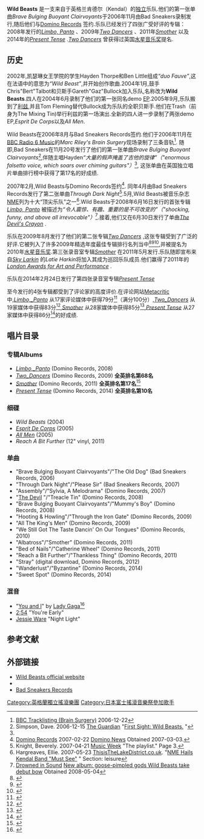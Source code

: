 {{copyedit|time=2014-05-02T17:15:09+00:00}}
{{Infobox musical artist
| name            = Wild Beasts
| image           = Wildbeasts.jpg
| caption         = Wild Beasts
| background      = group_or_band
| origin          = [[Kendal|Kendal]], England
| genre 	  = [[独立摇滚|独立摇滚]],<ref>{{cite web|last=Bevan|first=David|title=Wild Beasts – Smother|url=http://pitchfork.com/reviews/albums/15436-smother/|work=[[Pitchfork_Media|Pitchfork]]|accessdate=14 June 2011|archive-date=2021-07-28|archive-url=https://web.archive.org/web/20210728160258/https://pitchfork.com/reviews/albums/15436-smother/}}</ref> Indie pop,[[夢幻流行|夢幻流行]],[[實驗音樂|實驗音樂]],Experimental music,[[艺术摇滚|艺术摇滚]],Art punk,[[後龐克|後龐克]],Post-punk revival<ref>{{cite web |url=http://www.allmusic.com/artist/wild-beasts-p857148/biography |title=Wild Beasts – Biography |author=Fulton, Katherine |publisher=Allmusic |accessdate=12 June 2011 |archive-date=2011-03-08 |archive-url=https://web.archive.org/web/20110308150533/http://www.allmusic.com/artist/wild-beasts-p857148/biography }}</ref><ref>{{cite web |url=http://www.brooklynvegan.com/archives/2009/08/wild_beasts_-_n.html |title=Wild Beasts – new album, MP3, 2009 tour dates, 3 NYC shows |author=Pearis, Bill |date=12 August 2009 |work=Brooklynvegan.com |accessdate=12 June 2011 |archive-date=2015-09-23 |archive-url=https://web.archive.org/web/20150923194907/http://www.brooklynvegan.com/archives/2009/08/wild_beasts_-_n.html }}</ref>
| years_active    = 2002—至今
| label           = 多米诺唱片Domino Records
| associated_acts =
| website         = [http://www.wild-beasts.co.uk Wild Beasts.co.uk]
| current_members = Hayden Thorpe (主唱, 吉他, 贝斯, 键盘)<br />Ben Little (吉他, 键盘)<br />Tom Fleming (贝斯, 主唱, 吉他, 键盘)<br />Chris Talbot (鼓手, 主唱)
| past_members    =
}}
'''Wild Beasts''' 是一支来自于英格兰肯德尔（Kendal）的[[独立摇滚|独立]]乐队.他们的第一张单曲''Brave Bulging Buoyant Clairvoyants''于2006年11月由Bad Sneakers录制发行,随后他们与[http://en.wikipedia.org/wiki/Domino_Records Domino Records] {{Wayback|url=http://en.wikipedia.org/wiki/Domino_Records |date=20210619180646 }}签约.乐队已经发行了四张广受好评的专辑：2008年发行的''[http://en.wikipedia.org/wiki/Limbo,_Panto Limbo, Panto] {{Wayback|url=http://en.wikipedia.org/wiki/Limbo,_Panto |date=20210316142920 }}''、2009年''[http://en.wikipedia.org/wiki/Two_Dancers Two Dancers] {{Wayback|url=http://en.wikipedia.org/wiki/Two_Dancers |date=20201112035545 }}'' 、2011年''[http://en.wikipedia.org/wiki/Smother_(album) Smother] {{Wayback|url=http://en.wikipedia.org/wiki/Smother_(album) |date=20210316144520 }}''以及2014年的''[http://en.wikipedia.org/wiki/Present_Tense_(Wild_Beasts_album) Present Tense] {{Wayback|url=http://en.wikipedia.org/wiki/Present_Tense_(Wild_Beasts_album) |date=20210316154523 }}'' .''[http://en.wikipedia.org/wiki/Two_Dancers Two Dancers] {{Wayback|url=http://en.wikipedia.org/wiki/Two_Dancers |date=20201112035545 }}'' 曾获得过英国[[水星音樂獎|水星音乐奖]]提名.

==历史==
2002年,凯瑟琳女王学院的学生Hayden Thorpe和Ben Little组成''“duo Fauve”'',这在法语中的意思为''“Wild Beast”'',并开始创作歌曲.2004年1月,鼓手Chris"Bert"Talbot和贝斯手Gareth"Gaz"Bullock加入乐队,名称改为'''Wild Beasts'''.四人在2004年6月录制了他们的第一张同名demo [[EP|EP]].2005年9月,乐队搬到了[[利兹|利兹]],并且Tom Fleming替代Bullock成为乐队的全职贝斯手.他们在Trash（前身为The Mixing Tin)举行利兹的第一场演出.全新的四人进一步录制了两张demo EP,''Esprit De Corps''以及''All Men''.

Wild Beasts在2006年8月与Bad Sneakers Records签约.他们于2006年11月在[[BBC_6_Music|BBC Radio 6 Music]]的''Marc Riley's Brain Surgery''现场录制了三条音轨<ref>[http://www.bbc.co.uk/6music/shows/brain_surgery/tracklisting_20061222.shtml BBC Tracklisting (Brain Surgery)] {{WebCite|url=https://www.webcitation.org/67Q7ozHY2?url=http://www.bbc.co.uk/programmes/b00c72y1 |date=20120504235828 |dateformat=iso }} 2006-12-22</ref>. 随即,Bad Sneakers在11月20号发行了他们的第一张单曲''Brave Bulging Buoyant Clairvoyants''<ref name="Guardian">Simpson, Dave. 2006-12-15 [[The_Guardian|The Guardian]] "[http://music.guardian.co.uk/rock/story/0,,1972106,00.html First Sight: Wild Beasts.] {{Wayback|url=http://music.guardian.co.uk/rock/story/0,,1972106,00.html |date=20070322094914 }}"</ref>,伴随主唱Hayden''“大量的假声掩盖了吉他的旋律”（"enormous falsetto voice, which soars over chiming guitars"）''<ref name="Guardian"/>, 这张单曲在英国独立唱片单曲排行榜中获得了第17名的好成绩.

2007年2月,Wild Beasts与Domino Records签约<ref>[[Domino_Records|Domino Records]] 2007-02-22 [http://www.dominorecordco.com/site/index.php?page=news&newsID=603 Domino News] {{WebCite|url=https://www.webcitation.org/67Q7py9my?url=http://www.dominorecordco.com/uk/news/ |date=20120504235842 |dateformat=iso }} Obtained 2007-03-03.</ref>. 同年4月由Bad Sneakers Records发行了第二张单曲''Through Dark Night''<ref>Knight, Beverely. 2007-04-21 [[Music_Week|Music Week]] "The playlist." Page 3.</ref>.5月,Wild Beasts被音乐杂志[[NME|NME]]列为十大“顶尖乐队”之一<ref>Hargreaves, Ellie. 2007-05-23 [[Newsquest|ThisisTheLakeDistrict.co.uk]]. "[http://www.thewestmorlandgazette.co.uk/display.var.1419883.0.0.php NME Hails Kendal Band "Must See"] {{WebCite|url=https://www.webcitation.org/67Q7qpFVb?url=http://www.thewestmorlandgazette.co.uk/leisure/1419883.0/ |date=20120504235855 |dateformat=iso }}" Section: leisure</ref>.Wild Beasts于2008年6月16日发行的首张专辑''[http://en.wikipedia.org/wiki/Limbo,_Panto Limbo, Panto] {{Wayback|url=http://en.wikipedia.org/wiki/Limbo,_Panto |date=20210316142920 }}''被描述为''“令人震惊、有趣、重要的是不可改变的”（"shocking, funny, and above all irrevocable"）''<ref>[[Drowned_in_Sound|Drowned in Sound]] [http://drownedinsound.com/articles/3243146 New album: goose-pimpled gods Wild Beasts take debut bow] {{WebCite|url=https://www.webcitation.org/67Q7rcfBt?url=http://drownedinsound.com/news/3243146-new-album--goose-pimpled-gods-wild-beasts-take-debut-bow |date=20120504235907 |dateformat=iso }} Obtained 2008-05-04</ref>.接着,他们又在6月30日发行了单曲''[http://en.wikipedia.org/wiki/The_Devil%27s_Crayon The Devil's Crayon] {{Wayback|url=http://en.wikipedia.org/wiki/The_Devil%27s_Crayon |date=20171105015009 }}''.

乐队在2009年8月发行了他们的第二张专辑''[http://en.wikipedia.org/wiki/Two_Dancers Two Dancers] {{Wayback|url=http://en.wikipedia.org/wiki/Two_Dancers |date=20201112035545 }}'',这张专辑受到了广泛的好评.它被列入了许多2009年精选年度最佳专辑排行名列当中<ref>{{Cite web |url=http://www.bbc.co.uk/music/reviews/bjhj |title=Wild Beasts Two Dancers Review |access-date=2014-05-02 |archive-date=2021-03-16 |archive-url=https://web.archive.org/web/20210316150122/https://www.bbc.co.uk/music/reviews/bjhj/ }}</ref><ref>{{Cite web |url=http://www.popmatters.com/pm/review/109159-wild-beasts-two-dancers/ |title=Wild Beasts: Two Dancers |access-date=2014-05-02 |archive-date=2012-10-19 |archive-url=https://web.archive.org/web/20121019011329/http://www.popmatters.com/pm/review/109159-wild-beasts-two-dancers/ }}</ref><ref>{{cite news| url=http://entertainment.timesonline.co.uk/tol/arts_and_entertainment/music/cd_reviews/article6731988.ece | title=Wild Beasts: Two Dancers|location=London |work=The Times}}</ref>,并被提名为2010年[[水星音樂獎|水星音乐奖]].第三张录音室专辑''[http://en.wikipedia.org/wiki/Smother_(album) Smother] {{Wayback|url=http://en.wikipedia.org/wiki/Smother_(album) |date=20210316144520 }}''在2011年5月发行.乐队随即宣布来自''[http://en.wikipedia.org/wiki/Sky_Larkin Sky Larkin] {{Wayback|url=http://en.wikipedia.org/wiki/Sky_Larkin |date=20211121231336 }}''的''Latie Harkin''将加入其成为巡回乐队成员.他们赢得了2011年的''[http://en.wikipedia.org/wiki/London_Awards_for_Art_and_Performance London Awards for Art and Performance] {{Wayback|url=http://en.wikipedia.org/wiki/London_Awards_for_Art_and_Performance |date=20211121190255 }}''.

乐队在2014年2月24日发行了第四张录音室专辑''[http://en.wikipedia.org/wiki/Present_Tense_(Wild_Beasts_album) Present Tense] {{Wayback|url=http://en.wikipedia.org/wiki/Present_Tense_(Wild_Beasts_album) |date=20210316154523 }}''

至今发行的4张专辑都受到了评论家的高度评价.在评论网站[[Metacritic|Metacritic]]中,''[http://en.wikipedia.org/wiki/Limbo,_Panto Limbo,_Panto] {{Wayback|url=http://en.wikipedia.org/wiki/Limbo,_Panto |date=20210316142920 }}''从17家评论媒体中获得79分<ref>{{cite web |url=http://www.metacritic.com/music/limbo-panto/wild-beasts |title=Limbo, Panto Reviews - Metacritic |accessdate=2014-01-15 |archive-date=2017-11-06 |archive-url=https://web.archive.org/web/20171106235354/http://www.metacritic.com/music/limbo-panto/wild-beasts }}</ref>（满分100分）,''[http://en.wikipedia.org/wiki/Two_Dancers Two_Dancers] {{Wayback|url=http://en.wikipedia.org/wiki/Two_Dancers |date=20201112035545 }}''从19家媒体中获得83分<ref>{{cite web |url=http://www.metacritic.com/music/two-dancers/wild-beasts |title=Two Dancers Reviews - Metacritic |accessdate=2014-01-15 |archive-date=2021-04-23 |archive-url=https://web.archive.org/web/20210423051408/https://www.metacritic.com/music/two-dancers/wild-beasts }}</ref>,''[http://en.wikipedia.org/wiki/Smother_(album) Smother] {{Wayback|url=http://en.wikipedia.org/wiki/Smother_(album) |date=20210316144520 }}''从28家媒体中获得85分<ref>{{cite web |url=http://www.metacritic.com/music/smother/wild-beasts |title=Smother Reviews - Metacritic |accessdate=2014-01-15 |archive-date=2017-08-03 |archive-url=https://web.archive.org/web/20170803041304/http://www.metacritic.com/music/smother/wild-beasts }}</ref>,''[http://en.wikipedia.org/wiki/Present_Tense_(Wild_Beasts_album) Present Tense] {{Wayback|url=http://en.wikipedia.org/wiki/Present_Tense_(Wild_Beasts_album) |date=20210316154523 }}''从27家媒体中获得86分<ref>{{cite web |url=http://www.metacritic.com/music/present-tense/wild-beasts |title=Present Tense Reviews - Metacritic |accessdate=2014-03-24 |archive-date=2021-08-09 |archive-url=https://web.archive.org/web/20210809100856/https://www.metacritic.com/music/present-tense/wild-beasts }}</ref>的好成绩.

== 唱片目录 ==
=== 专辑Albums ===
*''[http://en.wikipedia.org/wiki/Limbo,_Panto Limbo,_Panto] {{Wayback|url=http://en.wikipedia.org/wiki/Limbo,_Panto |date=20210316142920 }}'' (Domino Records, 2008)
*''[http://en.wikipedia.org/wiki/Two_Dancers Two_Dancers] {{Wayback|url=http://en.wikipedia.org/wiki/Two_Dancers |date=20201112035545 }}'' (Domino Records, 2009) '''全英排名第68名'''
*''[http://en.wikipedia.org/wiki/Smother_(album) Smother] {{Wayback|url=http://en.wikipedia.org/wiki/Smother_(album) |date=20210316144520 }}'' (Domino Records, 2011) '''全英排名第17名'''<ref>{{Cite web |url=http://www.chartstats.com/release.php?release=50255 |title=Wild Beasts - Smother |accessdate=2012-07-23 |archive-date=2012-07-23 |archive-url=https://archive.is/20120723054759/http://www.chartstats.com/release.php?release=50255 |dead-url=no }}</ref>
*''[http://en.wikipedia.org/wiki/Present_Tense_(Wild_Beasts_album) Present Tense] {{Wayback|url=http://en.wikipedia.org/wiki/Present_Tense_(Wild_Beasts_album) |date=20210316154523 }}'' (Domino Records, 2014) '''全英排名第10名'''

=== 细碟 ===
*''Wild Beasts'' (2004)
*''[http://en.wikipedia.org/wiki/Esprit_De_Corps_(Wild_Beasts_EP) Esprit De Corps] {{Wayback|url=http://en.wikipedia.org/wiki/Esprit_De_Corps_(Wild_Beasts_EP) |date=20161113225416 }}'' (2005)
*''[http://en.wikipedia.org/wiki/All_Men All Men] {{Wayback|url=http://en.wikipedia.org/wiki/All_Men |date=20170119231712 }}'' (2005)
*''Reach A Bit Further'' (12" vinyl, 2011)

=== 单曲 ===
* "Brave Bulging Buoyant Clairvoyants"/"The Old Dog" (Bad Sneakers Records, 2006)
* "Through Dark Night"/"Please Sir" (Bad Sneakers Records, 2007)
* "Assembly"/"Sylvia, A Melodrama" (Domino Records, 2007)
* "[http://en.wikipedia.org/wiki/The_Devil%27s_Crayon The Devil] {{Wayback|url=http://en.wikipedia.org/wiki/The_Devil%27s_Crayon |date=20171105015009 }}"/"Treacle Tin" (Domino Records, 2008)
* "Brave Bulging Buoyant Clairvoyants"/"Mummy's Boy" (Domino Records, 2008)
* "Hooting & Howling"/"Through the Iron Gate" (Domino Records, 2009)
* "All The King's Men" (Domino Records, 2009)
* "We Still Got The Taste Dancin' On Our Tongues" (Domino Records, 2010)
* "Albatross"/"Smother" (Domino Records, 2011)
* "Bed of Nails"/"Catherine Wheel" (Domino Records, 2011)
* "Reach a Bit Further"/"Thankless Thing" (Domino Records, 2011)
* "Stray" (digital download, Domino Records, 2012)
* "Wanderlust"/"Byzantine" (Domino Records, 2014)
* "Sweet Spot" (Domino Records, 2014)

=== 混音 ===
* "[[Yoü_and_I|You and I]]" by [[Lady_Gaga|Lady Gaga]]<ref>{{Cite web |url=http://itunes.apple.com/gb/album/you-and-i-the-remixes/id465304616 |title=Yoü and I (The Remixes) |access-date=2014-05-02 |archive-date=2016-09-24 |archive-url=https://web.archive.org/web/20160924222536/https://itunes.apple.com/gb/album/you-and-i-the-remixes/id465304616 }}</ref>
*[http://en.wikipedia.org/wiki/2:54 2:54] {{Wayback|url=http://en.wikipedia.org/wiki/2:54 |date=20220317030254 }} "You're Early"
*[[Jessie_Ware|Jessie Ware]] "Night Light"

==参考文献==
{{reflist}}


==外部链接==
*[http://www.wild-beasts.co.uk Wild Beasts official website] {{Wayback|url=http://www.wild-beasts.co.uk/ |date=20210506065319 }}
*{{myspace|wildbeasts|Wild Beasts}}
*[http://www.badsneakers.co.uk Bad Sneakers Records] {{Wayback|url=http://www.badsneakers.co.uk/ |date=20210518005517 }}

{{Authority control}}
{{DEFAULTSORT:Wild Beasts}}
[[Category:英格蘭獨立搖滾樂團|Category:英格蘭獨立搖滾樂團]]
[[Category:日本富士搖滾音樂祭參加歌手|Category:日本富士搖滾音樂祭參加歌手]]